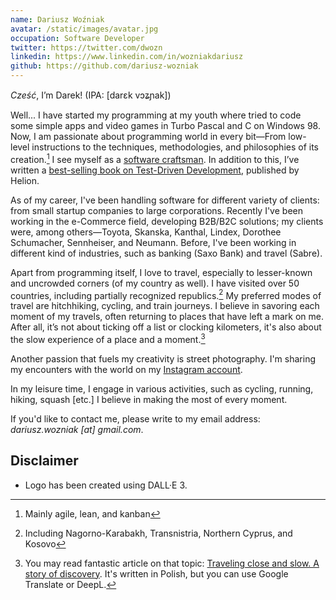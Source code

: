 ```yaml
---
name: Dariusz Woźniak
avatar: /static/images/avatar.jpg
occupation: Software Developer
twitter: https://twitter.com/dwozn
linkedin: https://www.linkedin.com/in/wozniakdariusz
github: https://github.com/dariusz-wozniak
---
```


*Cześć*, I’m Darek! (IPA: [darɛk vɔʑɲak])

Well... I have started my programming at my youth where tried to code some simple apps and video games in Turbo Pascal and C on Windows 98. Now, I am passionate about programming world in every bit—From low-level instructions to the techniques, methodologies, and philosophies of its creation.[^1] I see myself as a [software craftsman](https://en.wikipedia.org/wiki/Software_craftsmanship). In addition to this, I’ve written a [best-selling book on Test-Driven Development](https://helion.pl/ksiazki/tdd-techniki-programowania-sterowanego-testami-dariusz-wozniak,tddppr.htm), published by Helion.

As of my career, I've been handling software for different variety of clients: from small startup companies to large corporations. Recently I've been working in the e-Commerce field, developing B2B/B2C solutions; my clients were, among others—Toyota, Skanska, Kanthal, Lindex, Dorothee Schumacher, Sennheiser, and Neumann. Before, I've been working in different kind of industries, such as banking (Saxo Bank) and travel (Sabre).

Apart from programming itself, I love to travel, especially to lesser-known and uncrowded corners (of my country as well). I have visited over 50 countries, including partially recognized republics.[^2] My preferred modes of travel are hitchhiking, cycling, and train journeys. I believe in savoring each moment of my travels, often returning to places that have left a mark on me. After all, it’s not about ticking off a list or clocking kilometers, it's also about the slow experience of a place and a moment.[^3]

Another passion that fuels my creativity is street photography. I'm sharing my encounters with the world on my [Instagram account](https://www.instagram.com/darek_wozn).

In my leisure time, I engage in various activities, such as cycling, running, hiking, squash [etc.] I believe in making the most of every moment.

If you'd like to contact me, please write to my email address: *dariusz.wozniak [at] gmail.com*.

## Disclaimer

* Logo has been created using DALL·E 3.

[^1]: Mainly agile, lean, and kanban
[^2]: Including Nagorno-Karabakh, Transnistria, Northern Cyprus, and Kosovo
[^3]: You may read fantastic article on that topic: [Traveling close and slow. A story of discovery](https://admiring-diversity.pl/blog/2016/06/07/podrozowanie-blisko-powoli-opowiesc-o-odkrywaniu/). It's written in Polish, but you can use Google Translate or DeepL.
